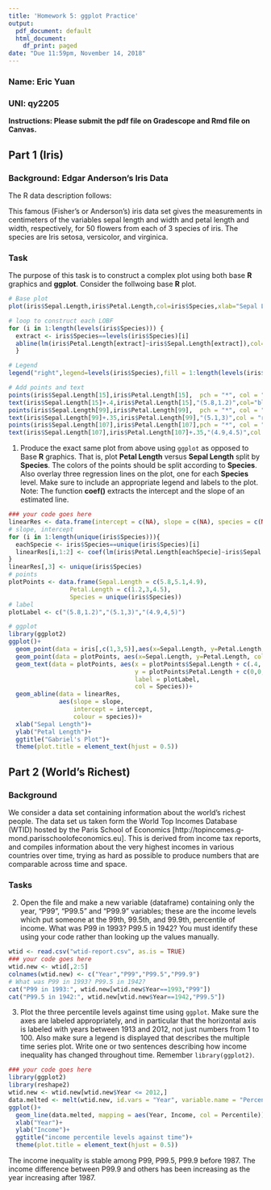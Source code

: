 ```yaml
---
title: 'Homework 5: ggplot Practice'
output:
  pdf_document: default
  html_document:
    df_print: paged
date: "Due 11:59pm, November 14, 2018"
---
```

### Name: Eric Yuan
### UNI: qy2205

**Instructions: Please submit the pdf file on Gradescope and Rmd file on Canvas.**

## Part 1 (Iris)  

### Background: Edgar Anderson's Iris Data

The R data description follows:

This famous (Fisher's or Anderson's) iris data set gives the measurements in centimeters of the variables sepal length and width and petal length and width, respectively, for 50 flowers from each of 3 species of iris. The species are Iris setosa, versicolor, and virginica.



### Task 

The purpose of this task is to construct a complex plot using both base **R** graphics and **ggplot**.  Consider the follwoing base **R** plot. 

```r
# Base plot
plot(iris$Sepal.Length,iris$Petal.Length,col=iris$Species,xlab="Sepal Length",ylab="Petal Length",main="Gabriel's Plot")

# loop to construct each LOBF
for (i in 1:length(levels(iris$Species))) {
  extract <- iris$Species==levels(iris$Species)[i]
  abline(lm(iris$Petal.Length[extract]~iris$Sepal.Length[extract]),col=i)
  }

# Legend
legend("right",legend=levels(iris$Species),fill = 1:length(levels(iris$Species)), cex = .75)

# Add points and text
points(iris$Sepal.Length[15],iris$Petal.Length[15],  pch = "*", col = "black")
text(iris$Sepal.Length[15]+.4,iris$Petal.Length[15],"(5.8,1.2)",col="black")
points(iris$Sepal.Length[99],iris$Petal.Length[99],  pch = "*", col = "red")
text(iris$Sepal.Length[99]+.35,iris$Petal.Length[99],"(5.1,3)",col = "red")
points(iris$Sepal.Length[107],iris$Petal.Length[107],pch = "*", col = "green")
text(iris$Sepal.Length[107],iris$Petal.Length[107]+.35,"(4.9,4.5)",col = "green")
```


1) Produce the exact same plot from above using `ggplot` as opposed to Base **R** graphics.  That is, plot **Petal Length** versus **Sepal Length** split by **Species**.  The colors of the points should be split according to **Species**.  Also overlay three regression lines on the plot, one for each **Species** level.  Make sure to include an appropriate legend and labels to the plot.   Note: The function **coef()** extracts the intercept and the slope of an estimated line.

```r
### your code goes here
linearRes <- data.frame(intercept = c(NA), slope = c(NA), species = c(NA))
# slope, intercept
for (i in 1:length(unique(iris$Species))){
  eachSpecie <- iris$Species==unique(iris$Species)[i]
  linearRes[i,1:2] <- coef(lm(iris$Petal.Length[eachSpecie]~iris$Sepal.Length[eachSpecie]))
}
linearRes[,3] <- unique(iris$Species)
# points
plotPoints <- data.frame(Sepal.Length = c(5.8,5.1,4.9),
                 Petal.Length = c(1.2,3,4.5),
                 Species = unique(iris$Species))
# label
plotLabel <- c("(5.8,1.2)","(5.1,3)","(4.9,4,5)")

# ggplot
library(ggplot2)
ggplot()+
  geom_point(data = iris[,c(1,3,5)],aes(x=Sepal.Length, y=Petal.Length, col=Species), shape=1)+
  geom_point(data = plotPoints, aes(x=Sepal.Length, y=Petal.Length, col=Species), shape=8)+
  geom_text(data = plotPoints, aes(x = plotPoints$Sepal.Length + c(.4,.35,0), 
                                   y = plotPoints$Petal.Length + c(0,0,.35),
                                   label = plotLabel,
                                   col = Species))+
  geom_abline(data = linearRes,
              aes(slope = slope,
                  intercept = intercept,
                  colour = species))+
  xlab("Sepal Length")+
  ylab("Petal Length")+
  ggtitle("Gabriel's Plot")+
  theme(plot.title = element_text(hjust = 0.5))
```

## Part 2 (World's Richest)
### Background

We consider a data set containing information about the world's richest people. The data set us taken form the World Top Incomes Database (WTID) hosted by the Paris School of Economics [http://topincomes.g-mond.parisschoolofeconomics.eu]. This is derived from income tax reports, and compiles information about the very highest incomes in various countries over time, trying as hard as possible to produce numbers that are comparable across time and space.

### Tasks 

2) Open the file and make a new variable (dataframe) containing only the year, "P99", "P99.5" and "P99.9" variables; these are the income levels which put someone at the 99th, 99.5th, and 99.9th, percentile of income. What was P99 in 1993? P99.5 in 1942?
You must identify these using your code rather than looking up the values manually.
```r
wtid <- read.csv("wtid-report.csv", as.is = TRUE)
### your code goes here
wtid.new <- wtid[,2:5]
colnames(wtid.new) <- c("Year","P99","P99.5","P99.9")
# What was P99 in 1993? P99.5 in 1942?
cat("P99 in 1993:", wtid.new[wtid.new$Year==1993,"P99"])
cat("P99.5 in 1942:", wtid.new[wtid.new$Year==1942,"P99.5"])
```

3) Plot the three percentile levels against time using `ggplot`. Make sure the axes are labeled appropriately, and in particular that the horizontal axis is labeled with years between 1913 and 2012, not just numbers from 1 to 100. Also make sure a legend is displayed that describes the multiple time series plot.  Write one or two sentences describing how income inequality has changed throughout time. Remember `library(ggplot2)`.   
```r
### your code goes here
library(ggplot2)
library(reshape2)
wtid.new <- wtid.new[wtid.new$Year <= 2012,]
data.melted <- melt(wtid.new, id.vars = "Year", variable.name = "Percentile", value.name = "Income")
ggplot()+
  geom_line(data.melted, mapping = aes(Year, Income, col = Percentile))+
  xlab("Year")+
  ylab("Income")+
  ggtitle("income percentile levels against time")+
  theme(plot.title = element_text(hjust = 0.5))
```
The income inequality is stable among P99, P99.5, P99.9 before 1987. The income difference between P99.9 and others has been increasing as the year increasing after 1987.

